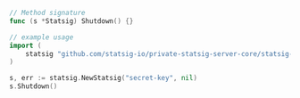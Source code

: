 ```go
// Method signature
func (s *Statsig) Shutdown() {}

// example usage
import (
    statsig "github.com/statsig-io/private-statsig-server-core/statsig-go"
)

s, err := statsig.NewStatsig("secret-key", nil)
s.Shutdown()
```
